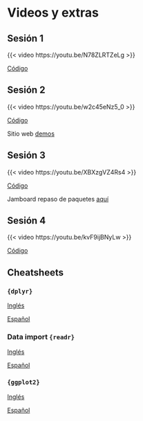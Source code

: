# Videos y extras {.unnumbered}

## Sesión 1

{{< video https://youtu.be/N78ZLRTZeLg >}}

[Código](https://www.dropbox.com/scl/fi/j96hysuu47ykxh5ddk462/P1.R?rlkey=8n104fshanlb3gp6ihmdtxc25&dl=0)

## Sesión 2

{{< video https://youtu.be/w2c45eNz5_0 >}}

[Código](https://www.dropbox.com/scl/fi/d518ahm0d9im3k84a0i89/P2.R?rlkey=5fg027qn7h0yak3nq3j3svnnr&dl=0)

Sitio web [demos](https://fcpys.github.io/demos)

## Sesión 3

{{< video https://youtu.be/XBXzgVZ4Rs4 >}}

[Código](https://www.dropbox.com/scl/fi/tc4vl27sdru3176b3r3pw/P3.R?rlkey=m85ur2ig6xjvdihly5pcddl52&dl=0)

Jamboard repaso de paquetes [aquí](https://jamboard.google.com/d/19Wt96KtCsklDNnvPINrjP-t_f4kIZWkqHbbQI6Ku3B8/edit?usp=sharing)

## Sesión 4

{{< video https://youtu.be/kvF9ijBNyLw >}}

[Código](https://www.dropbox.com/scl/fi/ie2phbaa345r60q644svn/P4.R?rlkey=s00kro1lq29pwxs9b3t44jwot&dl=0)


## Cheatsheets

### `{dplyr}`

[Inglés](https://rstudio.github.io/cheatsheets/data-transformation.pdf)

[Español](https://rstudio.github.io/cheatsheets/translations/spanish/data-transformation_es.pdf)

### Data import `{readr}`

[Inglés](https://rstudio.github.io/cheatsheets/data-import.pdf)

[Español](https://rstudio.github.io/cheatsheets/translations/spanish/data-import_es.pdf)

### `{ggplot2}`

[Inglés](https://rstudio.github.io/cheatsheets/data-visualization.pdf)

[Español](https://rstudio.github.io/cheatsheets/translations/spanish/data-visualization_es.pdf)
